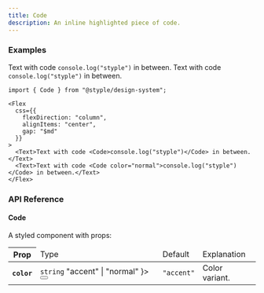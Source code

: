 ```yaml
---
title: Code
description: An inline highlighted piece of code.
---
```


### Examples

<Preview>
  <Flex
    css={{
      flexDirection: "column",
      alignItems: "center",
      gap: "$md"
    }}
  >
    <Text>Text with code <Code>console.log("styple")</Code> in between.</Text>
    <Text>Text with code <Code color="normal">console.log("styple")</Code> in between.</Text>
  </Flex>
</Preview>

```tsx outline=true
import { Code } from "@styple/design-system";

<Flex
  css={{
    flexDirection: "column",
    alignItems: "center",
    gap: "$md"
  }}
>
  <Text>Text with code <Code>console.log("styple")</Code> in between.</Text>
  <Text>Text with code <Code color="normal">console.log("styple")</Code> in between.</Text>
</Flex>
```

### API Reference

#### Code

A styled component with props:

<Table>
  <Thead>
    <Tr>
      <Th>Prop</Th>
      <Td>Type</Td>
      <Td>Default</Td>
      <Td>Explanation</Td>
    </Tr>
  </Thead>
  <Tbody>
    <Tr>
      <Th>
        <Code>color</Code>
      </Th>
      <Td>
        <Code color="normal">string</Code>
        <Popover content={
          <Code color="normal">"accent" | "normal"</Code>
        }>
          <Button highlight size="circle" aria-label="Expanded prop type toggle" css={{
            size: "24px",
            p: 0,
            ml: "$xs",
            lineHeight: 0
          }}><Info size={16} style={{ verticalAlign: "middle" }} /></Button>
        </Popover>
      </Td>
      <Td><Code color="normal">"accent"</Code></Td>
      <Td><Text>Color variant.</Text></Td>
    </Tr>
  </Tbody>
</Table>